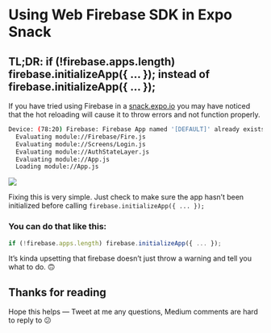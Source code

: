 # Using Web Firebase SDK in Expo Snack


## TL;DR: if (!firebase.apps.length) firebase.initializeApp({ … }); instead of firebase.initializeApp({ … });

If you have tried using Firebase in a [snack.expo.io](https://snack.expo.io/) you may have noticed that the hot reloading will cause it to throw errors and not function properly.

```sh
Device: (78:20) Firebase: Firebase App named '[DEFAULT]' already exists (app/duplicate-app).
  Evaluating module://Firebase/Fire.js
  Evaluating module://Screens/Login.js
  Evaluating module://AuthStateLayer.js
  Evaluating module://App.js
  Loading module://App.js
```

![](./images/1lQ_a3ZF9IkXtsZIB0znqfg.jpeg)

Fixing this is very simple. Just check to make sure the app hasn’t been initialized before calling `firebase.initializeApp({ ... });`

### You can do that like this:

```js
if (!firebase.apps.length) firebase.initializeApp({ ... });
```

It’s kinda upsetting that firebase doesn’t just throw a warning and tell you what to do. 🙃

<Snack url="https://snack.expo.io/embedded/@bacon/firebase-initialize-app" />

## Thanks for reading

Hope this helps — Tweet at me any questions, Medium comments are hard to reply to 😕

<TwitterProfile url="https://twitter.com/baconbrix" />

